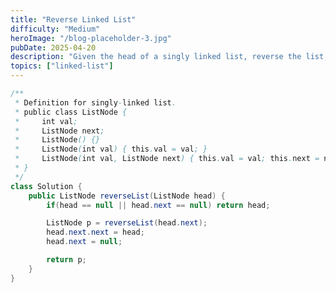 ```yaml
---
title: "Reverse Linked List"
difficulty: "Medium"
heroImage: "/blog-placeholder-3.jpg"
pubDate: 2025-04-20
description: "Given the head of a singly linked list, reverse the list, and return the reversed list."
topics: ["linked-list"]
---
```

```java
/**
 * Definition for singly-linked list.
 * public class ListNode {
 *     int val;
 *     ListNode next;
 *     ListNode() {}
 *     ListNode(int val) { this.val = val; }
 *     ListNode(int val, ListNode next) { this.val = val; this.next = next; }
 * }
 */
class Solution {
    public ListNode reverseList(ListNode head) {
        if(head == null || head.next == null) return head;

        ListNode p = reverseList(head.next);
        head.next.next = head;
        head.next = null;

        return p;
    }
}
```